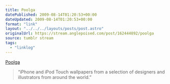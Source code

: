 ```yaml
---
title: Poolga
datePublished: 2009-08-14T01:20:53+00:00
dateUpdated: 2009-08-14T01:20:53+00:00
format: "link"
layout: "../../../layouts/posts/post.astro"
originalUrl: https://stream.anglepoised.com/post/162444892/poolga
source: tumblr stream
tags:
  - "linklog"
---
```


[Poolga][1]

> &ldquo;iPhone and iPod Touch wallpapers from a selection of designers and illustrators from around the world.&rdquo;

[1]: http://poolga.com/
